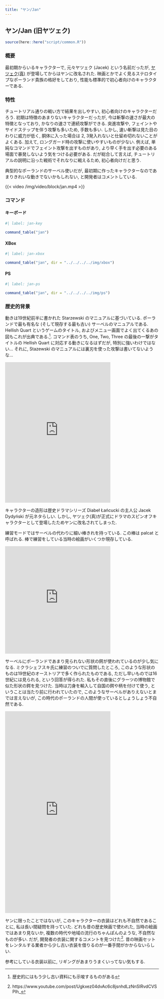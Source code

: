 ```yaml
---
title: "ヤン/Jan"
---
```


## ヤン/Jan (旧ヤツェク) {#sec-Jan}

```r
source(here::here("script/common.R"))
```

### 概要 {-}

最初期からいるキャラクターで, 元々ヤツェク (Jacek) という名前だったが, [ヤツェク(真)](Jacek.qmd#sec-Jacek) が登場してからはヤンに改名された. 映画とかでよく見るステロタイプなポーランド貴族の格好をしており, 性能も標準的で初心者向けのキャラクターである.


### 特性 {-}

チュートリアル通りの戦い方で結果を出しやすい, 初心者向けのキャラクターだろう. 初期は特徴のあまりないキャラクターだったが, 今は斬撃の速さが最大の特徴となっており, かなりの速さで連続攻撃ができる. 突進攻撃や, フェイントやサイドステップを伴う攻撃も多いため, 手数も多い. しかし, 速い斬撃は見た目のわりに威力が低く, 胴体に入った場合は 2, 3発入れないと仕留め切れないことがよくある. 加えて, ロングガード時の攻撃に使いやすいものが少ない. 例えば, 単純なコマンドでフェイント攻撃を出すものがあり, より早く手を出す必要のある場面で暴発しないよう気をつける必要がある. だが総合して言えば, チュートリアルの説明に沿った戦術でそれなりに戦えるため, 初心者向けだと思う.

典型的なポーランドのサーベル使いだが, 最初期に作ったキャラクターなのであまりきれいな動きでないかもしれない, と開発者はコメントしている. 

{{< video /img/video/block/jan.mp4 >}}

### コマンド {-}

:::{.panel-tabset}

#### キーボード

```r
#| label: jan-key

command_table("jan")
```

#### XBox

```r
#| label: jan-xbox

command_table("jan", dir = "../../../../img/xbox")
```

#### PS

```r
#| label: jan-ps

command_table("jan", dir = "../../../../img/ps")
```

:::

### 歴史的背景 {-}

動きは19世紀前半に書かれた Starzewski のマニュアルに基づいている. ポーランドで最も有名な (そして現存する最も古い) サーベルのマニュアルである. Hellish Quart というゲームのタイトル, およびメニュー画面でよく出てくるあの図もこれが出典である.^[歴史的にはもう少し古い資料にも示唆するものがある]. コマンド表のうち, One, Two, Three の最後の一撃がタイトルの Hellish Quart に対応する動きになるはずだが, 特別に強いわけではない... それに, Stazewski のマニュアルには裏刃を使った攻撃は書いてないような…

<iframe src="https://assets.pinterest.com/ext/embed.html?id=1144125480307893513" height="459" width="345" frameborder="0" scrolling="no" ></iframe>

キャラクターの造形は歴史ドラマシリーズ Diabeł Łańcucki の主人公 Jacek Dydyński が元ネタらしい. しかし, ヤツェク(真)が正式にドラマのスピンオフキャラクターとして登場したためヤンに改名されてしまった.

練習モードではサーベルの代わりに細い棒きれを持っている. この棒は palcat と呼ばれる. 棒で練習をしている当時の絵画がいくつか現存している.

<iframe src="https://assets.pinterest.com/ext/embed.html?id=1144125480308259111" height="351" width="345" frameborder="0" scrolling="no" ></iframe>

サーベルにポーランドであまり見られない形状の鍔が使われているのが少し気になる. ミクラシェフスキ氏に練習のついでに質問したところ, このような形状のものは19世紀のオーストリアで多く作られたものである, ただし早いものでは16世紀には見られる, という回答が得られた. 私もその直後にグラーツの博物館で似た形状の鍔を見つけた. 当時は刀身を輸入して自国の鍔や柄を付けて使う, ということは当たり前に行われていたので, このようなサーベルがありえないとまでは言えないが, この時代のポーランドの人間が使っているとしょうしょう不自然である.

<iframe src="https://assets.pinterest.com/ext/embed.html?id=1144125480328822822" height="659" width="345" frameborder="0" scrolling="no" ></iframe>

ヤンに限ったことではないが, このキャラクターの衣装はどれも不自然であることに, 私は長い間疑問を持っていた. どれも昔の歴史映画で使われた, 当時の絵画ではあまり見ないか, 複数の時代や地域の流行のちゃんぽんのような, 不自然なものが多い. だが, 開発者の衣装に関するコメントを見つけた^[https://www.youtube.com/post/Ugkxez04dvAc6c8jsnhdLzNnSIRvdCVSPIh_].  昔の映画セットをレンタルする業者から少し古い衣装を借りるのが一番手間がかからないらしい.

参考にしている衣装以前に, リギングがあまりうまくいってない気もする.
